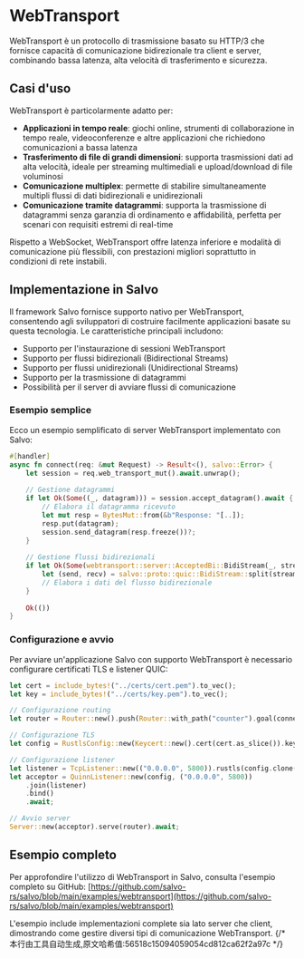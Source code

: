 # WebTransport

WebTransport è un protocollo di trasmissione basato su HTTP/3 che fornisce capacità di comunicazione bidirezionale tra client e server, combinando bassa latenza, alta velocità di trasferimento e sicurezza.

## Casi d'uso

WebTransport è particolarmente adatto per:

- **Applicazioni in tempo reale**: giochi online, strumenti di collaborazione in tempo reale, videoconferenze e altre applicazioni che richiedono comunicazioni a bassa latenza
- **Trasferimento di file di grandi dimensioni**: supporta trasmissioni dati ad alta velocità, ideale per streaming multimediali e upload/download di file voluminosi
- **Comunicazione multiplex**: permette di stabilire simultaneamente multipli flussi di dati bidirezionali e unidirezionali
- **Comunicazione tramite datagrammi**: supporta la trasmissione di datagrammi senza garanzia di ordinamento e affidabilità, perfetta per scenari con requisiti estremi di real-time

Rispetto a WebSocket, WebTransport offre latenza inferiore e modalità di comunicazione più flessibili, con prestazioni migliori soprattutto in condizioni di rete instabili.

## Implementazione in Salvo

Il framework Salvo fornisce supporto nativo per WebTransport, consentendo agli sviluppatori di costruire facilmente applicazioni basate su questa tecnologia. Le caratteristiche principali includono:

- Supporto per l'instaurazione di sessioni WebTransport
- Supporto per flussi bidirezionali (Bidirectional Streams)
- Supporto per flussi unidirezionali (Unidirectional Streams)
- Supporto per la trasmissione di datagrammi
- Possibilità per il server di avviare flussi di comunicazione

### Esempio semplice

Ecco un esempio semplificato di server WebTransport implementato con Salvo:

```rust
#[handler]
async fn connect(req: &mut Request) -> Result<(), salvo::Error> {
    let session = req.web_transport_mut().await.unwrap();
    
    // Gestione datagrammi
    if let Ok(Some((_, datagram))) = session.accept_datagram().await {
        // Elabora il datagramma ricevuto
        let mut resp = BytesMut::from(&b"Response: "[..]);
        resp.put(datagram);
        session.send_datagram(resp.freeze())?;
    }
    
    // Gestione flussi bidirezionali
    if let Ok(Some(webtransport::server::AcceptedBi::BidiStream(_, stream))) = session.accept_bi().await {
        let (send, recv) = salvo::proto::quic::BidiStream::split(stream);
        // Elabora i dati del flusso bidirezionale
    }
    
    Ok(())
}
```

### Configurazione e avvio

Per avviare un'applicazione Salvo con supporto WebTransport è necessario configurare certificati TLS e listener QUIC:

```rust
let cert = include_bytes!("../certs/cert.pem").to_vec();
let key = include_bytes!("../certs/key.pem").to_vec();

// Configurazione routing
let router = Router::new().push(Router::with_path("counter").goal(connect));

// Configurazione TLS
let config = RustlsConfig::new(Keycert::new().cert(cert.as_slice()).key(key.as_slice()));

// Configurazione listener
let listener = TcpListener::new(("0.0.0.0", 5800)).rustls(config.clone());
let acceptor = QuinnListener::new(config, ("0.0.0.0", 5800))
    .join(listener)
    .bind()
    .await;

// Avvio server
Server::new(acceptor).serve(router).await;
```

## Esempio completo

Per approfondire l'utilizzo di WebTransport in Salvo, consulta l'esempio completo su GitHub:
[https://github.com/salvo-rs/salvo/blob/main/examples/webtransport](https://github.com/salvo-rs/salvo/blob/main/examples/webtransport)

L'esempio include implementazioni complete sia lato server che client, dimostrando come gestire diversi tipi di comunicazione WebTransport.
{/* 本行由工具自动生成,原文哈希值:56518c15094059054cd812ca62f2a97c */}